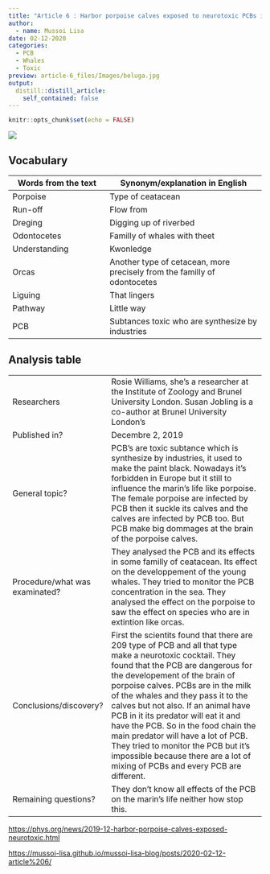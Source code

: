 ```yaml
---
title: "Article 6 : Harbor porpoise calves exposed to neurotoxic PCBs in mothers' milk"
author:
  - name: Mussoi Lisa
date: 02-12-2020
categories: 
  - PCB
  - Whales
  - Toxic
preview: article-6_files/Images/beluga.jpg
output:
  distill::distill_article:
    self_contained: false
---
```


```r
knitr::opts_chunk$set(echo = FALSE)
```


![](article-6_files/Images/pcb.jpg)







## Vocabulary 

| Words from the text | Synonym/explanation in English |
| ------------------- | ------------------------------ |
| Porpoise | Type of ceatacean |
| Run-off | Flow from|
| Dreging | Digging up of riverbed |
| Odontocetes | Familly of whales with theet |
| Understanding | Kwonledge |
| Orcas | Another type of cetacean, more precisely from the familly of odontocetes |
| Liguing | That lingers |
| Pathway | Little way  |
| PCB | Subtances toxic who are synthesize by industries |



## Analysis table 

|                              |                                                                     |
| ---------------------------- | ------------------------------------------------------------------- |
| Researchers                  |Rosie Williams, she's a researcher at the Institute of Zoology and Brunel University London. Susan Jobling is a co-author at  Brunel University London's|
| Published in?                |  Decembre 2, 2019|
| General topic?               | PCB's are toxic subtance which is synthesize by industries, it used to make the paint black. Nowadays it's forbidden in Europe but it still to influence the marin's life like porpoise. The female porpoise are infected by PCB then it suckle its calves and the calves are infected by PCB too. But PCB make big dommages at the brain of the porpoise calves.  |
| Procedure/what was examinated? | They analysed the PCB and its effects in some familly of ceatacean. Its effect on the developpement of the young whales. They tried to monitor the PCB concentration in the sea. They analysed the effect on the porpoise to saw the effect on species who are in extintion like orcas.   |
| Conclusions/discovery?       | First the scientits found that there are 209 type of PCB and all that type make a neurotoxic cocktail. They found that the PCB are dangerous for the developement of the brain of porpoise calves. PCBs are in the milk of the whales and they pass it to the calves but not also. If an animal have PCB in it its predator will eat it and have the PCB. So in the food chain the main predator will have a lot of PCB. They tried to monitor the PCB but it's impossible because there are a lot of mixing of PCBs and every PCB are different.  |
| Remaining questions?         | They don't know all effects of the PCB on the marin's life neither how stop this.   |

<https://phys.org/news/2019-12-harbor-porpoise-calves-exposed-neurotoxic.html>

<https://mussoi-lisa.github.io/mussoi-lisa-blog/posts/2020-02-12-article%206/>


